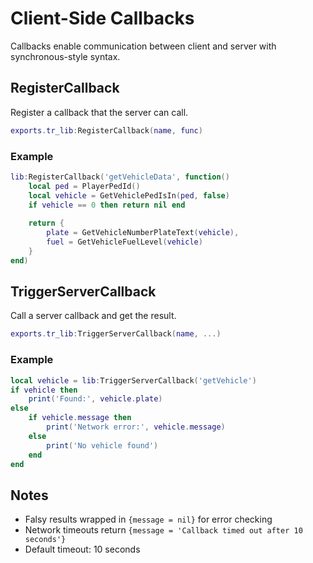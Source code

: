 # Client-Side Callbacks

Callbacks enable communication between client and server with synchronous-style syntax.

## RegisterCallback
Register a callback that the server can call.

```lua
exports.tr_lib:RegisterCallback(name, func)
```

### Example
```lua
lib:RegisterCallback('getVehicleData', function()
    local ped = PlayerPedId()
    local vehicle = GetVehiclePedIsIn(ped, false)
    if vehicle == 0 then return nil end
    
    return {
        plate = GetVehicleNumberPlateText(vehicle),
        fuel = GetVehicleFuelLevel(vehicle)
    }
end)
```

## TriggerServerCallback
Call a server callback and get the result.

```lua
exports.tr_lib:TriggerServerCallback(name, ...)
```

### Example
```lua
local vehicle = lib:TriggerServerCallback('getVehicle')
if vehicle then
    print('Found:', vehicle.plate)
else
    if vehicle.message then
        print('Network error:', vehicle.message)
    else
        print('No vehicle found')
    end
end
```

## Notes
* Falsy results wrapped in `{message = nil}` for error checking
* Network timeouts return `{message = 'Callback timed out after 10 seconds'}`
* Default timeout: 10 seconds